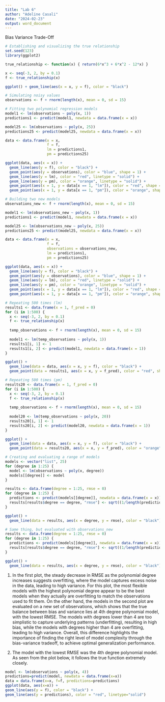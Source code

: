 ```yaml
---
title: "Lab 6"
author: "Adeline Casali"
date: "2024-02-23"
output: word_document
---
```


Bias Variance Trade-Off
```r
# Establishing and visualizing the true relationship
set.seed(123)
library(ggplot2)

true_relationship <- function(x) { return(6*x^3 + 6*x^2 - 12*x) }

x <- seq(-3, 2, by = 0.1)
f <- true_relationship(x)

ggplot() + geom_line(aes(x = x, y = f), color = "black")

# Simulating noisy values
observations <- f + rnorm(length(x), mean = 0, sd = 15)

# Fitting two polynomial regression models
model1 <- lm(observations ~ poly(x, 1))
predictions1 <- predict(model1, newdata = data.frame(x = x))

model25 <- lm(observations ~ poly(x, 25))
predictions25 <- predict(model25, newdata = data.frame(x = x))

data <- data.frame(x = x, 
                   f = f, 
                   lm = predictions1, 
                   pm = predictions25)

ggplot(data, aes(x = x)) + 
  geom_line(aes(y = f), color = "black") + 
  geom_point(aes(y = observations), color = "blue", shape = 1) + 
  geom_line(aes(y = lm), color = "red", linetype = "solid") + 
  geom_line(aes(y = pm), color = "orange", linetype = "solid") + 
  geom_point(aes(x = 1, y = data[x == 1, "lm"]), color = "red", shape = 2) + 
  geom_point(aes(x = 1, y = data[x == 1, "pm"]), color = "orange", shape = 2)

# Building two new models
observations_new <- f + rnorm(length(x), mean = 0, sd = 15)

model1 <- lm(observations_new ~ poly(x, 1))
predictions1 <- predict(model1, newdata = data.frame(x = x))

model25 <- lm(observations_new ~ poly(x, 25))
predictions25 <- predict(model25, newdata = data.frame(x = x))

data <- data.frame(x = x, 
                   f = f, 
                   observations = observations_new, 
                   lm = predictions1, 
                   pm = predictions25)

ggplot(data, aes(x = x)) + 
  geom_line(aes(y = f), color = "black") + 
  geom_point(aes(y = observations), color = "blue", shape = 1) + 
  geom_line(aes(y = lm), color = "red", linetype = "solid") + 
  geom_line(aes(y = pm), color = "orange", linetype = "solid") + 
  geom_point(aes(x = 1, y = data[x == 1, "lm"]), color = "red", shape = 2) + 
  geom_point(aes(x = 1, y = data[x == 1, "pm"]), color = "orange", shape = 2)

# Repeating 500 times (lm)
results1 <- data.frame(x = 1, f_pred = 0)
for (i in 1:500) {
  x <- seq(-3, 2, by = 0.1)
  f <- true_relationship(x)
  
  temp_observations <- f + rnorm(length(x), mean = 0, sd = 15)
  
  model1 <- lm(temp_observations ~ poly(x, 1))
  results1[i, 1] <- 1
  results1[i, 2] <- predict(model1, newdata = data.frame(x = 1))
}

ggplot() + 
  geom_line(data = data, aes(x = x, y = f), color = "black") + 
  geom_point(data = results1, aes(x = x, y = f_pred), color = "red", shape = 2)

# Repeating 500 times (pm)
results20 <- data.frame(x = 1, f_pred = 0)
for (i in 1:500) {
  x <- seq(-3, 2, by = 0.1)
  f <- true_relationship(x)
  
  temp_observations <- f + rnorm(length(x), mean = 0, sd = 15)
  
  model20 <- lm(temp_observations ~ poly(x, 20))
  results20[i, 1] <- 1
  results20[i, 2] <- predict(model20, newdata = data.frame(x = 1))
}

ggplot() + 
  geom_line(data = data, aes(x = x, y = f), color = "black") + 
  geom_point(data = results20, aes(x = x, y = f_pred), color = "orange", shape = 2)

# Creating and evaluating a range of models
models <- vector("list", 25)
for (degree in 1:25) {
  model <- lm(observations ~ poly(x, degree))
  models[[degree]] <- model
}

results <- data.frame(degree = 1:25, rmse = 0)
for (degree in 1:25) {
  predictions <- predict(models[[degree]], newdata = data.frame(x = x))
  results[results$degree == degree, "rmse"] <- sqrt((1/length(predictions))*sum((predictions-observations)^2))
}

ggplot() + 
  geom_line(data = results, aes(x = degree, y = rmse), color = "black")

# Same thing, but evaluated with observations_new
results <- data.frame(degree = 1:25, rmse = 0)
for (degree in 1:25) {
  predictions <- predict(models[[degree]], newdata = data.frame(x = x))
  results[results$degree == degree, "rmse"] <- sqrt((1/length(predictions))*sum((predictions-observations_new)^2))
}

ggplot() + 
  geom_line(data = results, aes(x = degree, y = rmse), color = "black")
```

1) In the first plot, the steady decrease in RMSE as the polynomial degree increases suggests overfitting, where the model captures excess noise in the data, leading to high variance. For this plot, the most flexible models with the highest polynomial degree appear to be the best models when they actually are overfitting to match the observations used to fit them. On the other hand, the models in the second plot are evaluated on a new set of observations, which shows that the true balance between bias and variance lies at 4th degree polynomial model, with the lowest RMSE. The models with degrees lower than 4 are too simplistic to capture underlying patterns (underfitting), resulting in high bias, while the models with degrees higher than 4 are overfitting, leading to high variance. Overall, this difference highlights the importance of finding the right level of model complexity through the bias-variance tradeoff, to achieve optimal generalization performance. 

2) The model with the lowest RMSE was the 4th degree polynomial model. As seen from the plot below, it follows the true function extremely closely. 
```r
model <- lm(observations ~ poly(x, 4))
predictions=predict(model, newdata = data.frame(x=x))
data = data.frame(x=x, f=f, predictions=predictions)
ggplot(data, aes(x=x)) +
geom_line(aes(y = f), color = "black") +
geom_line(aes(y = predictions), color = "red", linetype="solid")
```

